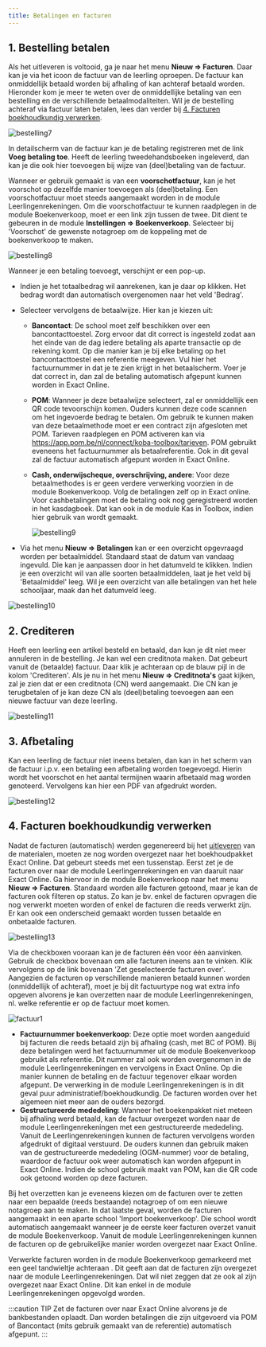 ```yaml
---
title: Betalingen en facturen
---
```


## 1. Bestelling betalen

Als het uitleveren is voltooid, ga je naar het menu **Nieuw => Facturen**. Daar kan je via het icoon <LegacyAction img="list.png"/> de factuur van de leerling oproepen. De factuur kan onmiddellijk betaald worden bij afhaling of kan achteraf betaald worden. Hieronder kom je meer te weten over de onmiddellijke betaling van een bestelling en de verschillende betaalmodaliteiten. Wil je de bestelling achteraf via factuur laten betalen, lees dan verder bij [4. Facturen boekhoudkundig verwerken](/boekenverkoop/betalingen_facturen/#4-facturen-boekhoudkundig-verwerken).

![bestelling7](./bestelling7.PNG)

In detailscherm van de factuur kan je de betaling registreren met de link **Voeg betaling toe**.
Heeft de leerling tweedehandsboeken ingeleverd, dan kan je die ook hier toevoegen bij wijze van (deel)betaling van de factuur. 

Wanneer er gebruik gemaakt is van een **voorschotfactuur**, kan je het voorschot op dezelfde manier toevoegen als (deel)betaling. Een voorschotfactuur moet steeds aangemaakt worden in de module Leerlingenrekeningen. Om die voorschotfactuur te kunnen raadplegen in de module Boekenverkoop, moet er een link zijn tussen de twee. Dit dient te gebeuren in de module **Instellingen => Boekenverkoop**. Selecteer bij 'Voorschot' de gewenste notagroep om de koppeling met de boekenverkoop te maken. 

![bestelling8](./bestelling8.png)

Wanneer je een betaling toevoegt, verschijnt er een pop-up. 
- Indien je het totaalbedrag wil aanrekenen, kan je daar op klikken. Het bedrag wordt dan automatisch overgenomen naar het veld 'Bedrag'. 
- Selecteer vervolgens de betaalwijze. Hier kan je kiezen uit:
    - **Bancontact**: De school moet zelf beschikken over een bancontacttoestel. Zorg ervoor dat dit correct is ingesteld zodat aan het einde van de dag iedere betaling als aparte transactie op de rekening komt. Op die manier kan je bij elke betaling op het bancontacttoestel een referentie meegeven. Vul hier het factuurnummer in dat je te zien krijgt in het betaalscherm. Voer je dat correct in, dan zal de betaling automatisch afgepunt kunnen worden in Exact Online. 
    - **POM**: Wanneer je deze betaalwijze selecteert, zal er onmiddellijk een QR code tevoorschijn komen. Ouders kunnen deze code scannen om het ingevoerde bedrag te betalen. Om gebruik te kunnen maken van deze betaalmethode moet er een contract zijn afgesloten met POM. Tarieven raadplegen en POM activeren kan via https://app.pom.be/nl/connect/koba-toolbox/tarieven. POM gebruikt eveneens het factuurnummer als betaalreferentie. Ook in dit geval zal de factuur automatisch afgepunt worden in Exact Online. 
    -  **Cash, onderwijscheque, overschrijving, andere**: Voor deze betaalmethodes is er geen verdere verwerking voorzien in de module Boekenverkoop. Volg de betalingen zelf op in Exact online. Voor cashbetalingen moet de betaling ook nog geregistreerd worden in het kasdagboek. Dat kan ook in de module Kas in Toolbox, indien hier gebruik van wordt gemaakt. 

        ![bestelling9](./bestelling9.png)

-  Via het menu **Nieuw => Betalingen** kan er een overzicht opgevraagd worden per betaalmiddel. Standaard staat de datum van vandaag ingevuld. Die kan je aanpassen door in het datumveld te klikken. Indien je een overzicht wil van alle soorten betaalmiddelen, laat je het veld bij 'Betaalmiddel' leeg. Wil je een overzicht van alle betalingen van het hele schooljaar, maak dan het datumveld leeg. 

![bestelling10](./bestelling10.PNG)

## 2. Crediteren
Heeft een leerling een artikel besteld en betaald, dan kan je dit niet meer annuleren in de bestelling. Je kan wel een creditnota maken. Dat gebeurt vanuit de (betaalde) factuur. Daar klik je achteraan op de blauw pijl in de kolom 'Crediteren'.
Als je nu in het menu **Nieuw => Creditnota's** gaat kijken, zal je zien dat er een creditnota (CN) werd aangemaakt. Die CN kan je terugbetalen of je kan deze CN als (deel)betaling toevoegen aan een nieuwe factuur van deze leerling.

![bestelling11](./bestelling11.png)

## 3. Afbetaling
Kan een leerling de factuur niet ineens betalen, dan kan in het scherm van de factuur i.p.v. een betaling een afbetaling worden toegevoegd. Hierin wordt het voorschot en het aantal termijnen waarin afbetaald mag worden genoteerd. Vervolgens kan hier een PDF van afgedrukt worden.

![bestelling12](./bestelling12.png)

## 4. Facturen boekhoudkundig verwerken
Nadat de facturen (automatisch) werden gegenereerd bij het [uitleveren](/boekenverkoop/bestelling/#5-bestelling-uitleveren) van de materialen, moeten ze nog worden overgezet naar het boekhoudpakket Exact Online. Dat gebeurt steeds met een tussenstap. Eerst zet je de facturen over naar de module Leerlingenrekeningen en van daaruit naar Exact Online. Ga hiervoor in de module Boekenverkoop naar het menu **Nieuw => Facturen**. Standaard worden alle facturen getoond, maar je kan de facturen ook filteren op status. Zo kan je bv. enkel de facturen opvragen die nog verwerkt moeten worden of enkel de facturen die reeds verwerkt zijn. Er kan ook een onderscheid gemaakt worden tussen betaalde en onbetaalde facturen. 

![bestelling13](./bestelling13.png)

Via de checkboxen vooraan kan je de facturen één voor één aanvinken. Gebruik de checkbox bovenaan om alle facturen ineens aan te vinken. Klik vervolgens op de link bovenaan 'Zet geselecteerde facturen over'. Aangezien de facturen op verschillende manieren betaald kunnen worden (onmiddellijk of achteraf), moet je bij dit factuurtype nog wat extra info opgeven alvorens je kan overzetten naar de module Leerlingenrekeningen, nl. welke referentie er op de factuur moet komen.

![factuur1](./factuur1.PNG)

- **Factuurnummer boekenverkoop**: Deze optie moet worden aangeduid bij facturen die reeds betaald zijn bij afhaling (cash, met BC of POM). Bij deze betalingen werd het factuurnummer uit de module Boekenverkoop gebruikt als referentie. Dit nummer zal ook worden overgenomen in de module Leerlingenrekeningen en vervolgens in Exact Online. Op die manier kunnen de betaling en de factuur tegenover elkaar worden afgepunt. De verwerking in de module Leerlingenrekeningen is in dit geval puur administratief/boekhoudkundig. De facturen worden over het algemeen niet meer aan de ouders bezorgd.
- **Gestructureerde mededeling**: Wanneer het boekenpakket niet meteen bij afhaling werd betaald, kan de factuur overgezet worden naar de module Leerlingenrekeningen met een gestructureerde mededeling. Vanuit de Leerlingenrekeningen kunnen de facturen vervolgens worden afgedrukt of digitaal verstuurd. De ouders kunnen dan gebruik maken van de gestructureerde mededeling (OGM-nummer) voor de betaling, waardoor de factuur ook weer automatisch kan worden afgepunt in Exact Online. Indien de school gebruik maakt van POM, kan die QR code ook getoond worden op deze facturen.  

Bij het overzetten kan je eveneens kiezen om de facturen over te zetten naar een bepaalde (reeds bestaande) notagroep of om een nieuwe notagroep aan te maken. In dat laatste geval, worden de facturen aangemaakt in een aparte school 'Import boekenverkoop'. Die school wordt automatisch aangemaakt wanneer je de eerste keer facturen overzet vanuit de module Boekenverkoop. Vanuit de module Leerlingenrekeningen kunnen de facturen op de gebruikelijke manier worden overgezet naar Exact Online. 

Verwerkte facturen worden in de module Boekenverkoop gemarkeerd met een geel tandwieltje achteraan <LegacyAction img="eol.png"/>. Dit geeft aan dat de facturen zijn overgezet naar de module Leerlingenrekeningen. Dat wil niet zeggen dat ze ook al zijn overgezet naar Exact Online. Dit kan enkel in de module Leerlingenrekeningen opgevolgd worden. 

:::caution TIP
Zet de facturen over naar Exact Online alvorens je de bankbestanden oplaadt. Dan worden betalingen die zijn uitgevoerd via POM of Bancontact (mits gebruik gemaakt van de referentie) automatisch afgepunt. 
:::